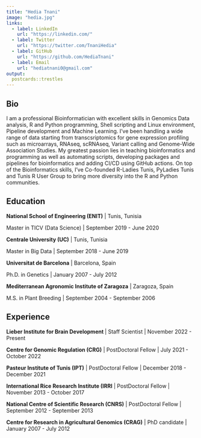 ```yaml
---
title: "Hedia Tnani"
image: "hedia.jpg"
links:
  - label: LinkedIn
    url: "https://linkedin.com/"
  - label: Twitter
    url: "https://twitter.com/TnaniHedia"
  - label: GitHub
    url: "https://github.com/HediaTnani"
  - label: Email
    url: "hediatnani0@gmail.com"
output:
  postcards::trestles
---
```

 
## Bio

I am a professional Bioinformatician with excellent skills in Genomics Data analysis, R and Python programming, Shell scripting and Linux environment, Pipeline development and Machine Learning. I've been handling a wide range of data starting from transcsriptomics for gene expression profiling such as microarrays, RNAseq, scRNAseq, Variant calling and Genome-Wide Association Studies. My greatest passion lies in teaching bioinformatics and programming as well as automating scripts, developing packages and pipelines for bioinformatics and adding CI/CD using GitHub actions. On top of the Bioinformatics skills, I've Co-founded R-Ladies Tunis, PyLadies Tunis and Tunis R User Group to bring more diversity into the R and Python communities.

## Education

**National School of Engineering (ENIT)** | Tunis, Tunisia

Master in TICV (Data Science) | September 2019 - June 2020

**Centrale University (UC)** | Tunis, Tunisia

Master in Big Data | September 2018 - June 2019

**Universitat de Barcelona** | Barcelona, Spain

Ph.D. in Genetics | January 2007 - July 2012

**Mediterranean Agronomic Institute of Zaragoza** | Zaragoza, Spain

M.S. in Plant Breeding | September 2004 - September 2006

## Experience

**Lieber Institute for Brain Development ** | Staff Scientist | November 2022 - Present

**Centre for Genomic Regulation (CRG)** | PostDoctoral Fellow | July 2021 - October 2022

**Pasteur Institute of Tunis (IPT)** | PostDoctoral Fellow | December 2018 - December 2021

**International Rice Research Institute (IRRI** | PostDoctoral Fellow | November 2013 - October 2017

**National Centre of Scientific Research (CNRS)** | PostDoctoral Fellow | September 2012 - September 2013

**Centre for Research in Agricultural Genomics (CRAG)** | PhD candidate | January 2007 - July 2012
